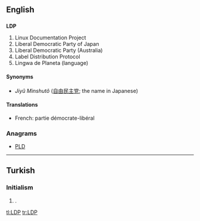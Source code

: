 ==English==

==={{initialism|en}}===
'''LDP'''

# Linux Documentation Project
# Liberal Democratic Party of Japan
# Liberal Democratic Party (Australia)
# Label Distribution Protocol
# Lingwa de Planeta (language)

====Synonyms====
* {{qualifier|Liberal Democratic Party of Japan}} ''Jiyû Minshutô'' ([[自由]][[民主]][[党]]; the name in Japanese)

====Translations====
{{trans-top|Liberal Democratic Party of Japan}}
* French: partie démocrate-libéral
{{trans-mid}}
{{trans-bottom}}

===Anagrams===
* [[PLD#English|PLD]]

----

==Turkish==

===Initialism===
{{tr-initialism}}

# {{politics|lang=tr}} {{initialism of|Liberal Demokrat Parti|lang=tr|nodot=1}} {{gloss|Liberal Democratic Party}}.

[[tl:LDP]]
[[tr:LDP]]